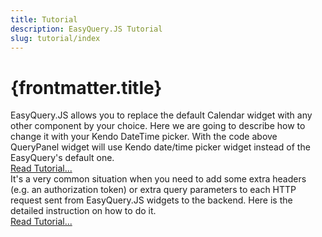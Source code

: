 ```yaml
---
title: Tutorial
description: EasyQuery.JS Tutorial
slug: tutorial/index
---
```


<h1>{frontmatter.title}</h1>

<CardGrid>
    <Card title="Replacing default Calendar widget with KendoDatePicker">
        <div slot="body">
            EasyQuery.JS allows you to replace the default Calendar widget with any other component by your choice. Here we are going to describe how to change it with your Kendo DateTime picker. With the code above QueryPanel widget will use Kendo date/time picker widget instead of the EasyQuery's default one.
        </div>
        <div slot="actions">
            <a className="button info fg-white" href="tutorial/replacing-datepicker-widget">Read Tutorial...</a>
        </div>
    </Card>
    <Card title="How to add a token to EasyQuery HTTP requests">
        <div slot="body">
            It's a very common situation when you need to add some extra headers (e.g. an authorization token) or extra query parameters to each HTTP request sent from EasyQuery.JS widgets to the backend. Here is the detailed instruction on how to do it.
        </div>
        <div slot="actions">
            <a className="button info fg-white" href="tutorial/replacing-datepicker-widget">Read Tutorial...</a>
        </div>
    </Card>
</CardGrid>